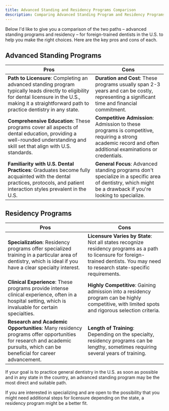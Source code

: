 ```yaml
---
title: Advanced Standing and Residency Programs Comparison
description: Comparing Advanced Standing Program and Residency Programs
---
```


Below I'd like to give you a comparison of the two paths – advanced standing
programs and residency – for foreign-trained dentists in the U.S. to help you
make the right choices. Here are the key pros and cons of each.

## Advanced Standing Programs

| Pros                                                                                                                                                                                                          | Cons                                                                                                                                                        |
| ------------------------------------------------------------------------------------------------------------------------------------------------------------------------------------------------------------- | ----------------------------------------------------------------------------------------------------------------------------------------------------------- |
| **Path to Licensure**: Completing an advanced standing program typically leads directly to eligibility for dental licensure in the U.S., making it a straightforward path to practice dentistry in any state. | **Duration and Cost**: These programs usually span 2-3 years and can be costly, representing a significant time and financial commitment.                   |
| **Comprehensive Education**: These programs cover all aspects of dental education, providing a well-rounded understanding and skill set that align with U.S. standards.                                       | **Competitive Admission**: Admission to these programs is competitive, requiring a strong academic record and often additional examinations or credentials. |
| **Familiarity with U.S. Dental Practices**: Graduates become fully acquainted with the dental practices, protocols, and patient interaction styles prevalent in the U.S.                                      | **General Focus**: Advanced standing programs don't specialize in a specific area of dentistry, which might be a drawback if you're looking to specialize.  |

## Residency Programs

| Pros                                                                                                                                                                     | Cons                                                                                                                                                                                  |
| ------------------------------------------------------------------------------------------------------------------------------------------------------------------------ | ------------------------------------------------------------------------------------------------------------------------------------------------------------------------------------- |
| **Specialization**: Residency programs offer specialized training in a particular area of dentistry, which is ideal if you have a clear specialty interest.              | **Licensure Varies by State**: Not all states recognize residency programs as a path to licensure for foreign-trained dentists. You may need to research state-specific requirements. |
| **Clinical Experience**: These programs provide intense clinical experience, often in a hospital setting, which is invaluable for certain specialties.                   | **Highly Competitive**: Gaining admission into a residency program can be highly competitive, with limited spots and rigorous selection criteria.                                     |
| **Research and Academic Opportunities**: Many residency programs offer opportunities for research and academic pursuits, which can be beneficial for career advancement. | **Length of Training**: Depending on the specialty, residency programs can be lengthy, sometimes requiring several years of training.                                                 |

<Aside>

If your goal is to practice general dentistry in the U.S. as soon as possible
and in any state in the country, an advanced standing program may be the most
direct and suitable path.

If you are interested in specializing and are open to the possibility that you
might need additional steps for licensure depending on the state, a residency
program might be a better fit.

</Aside>

